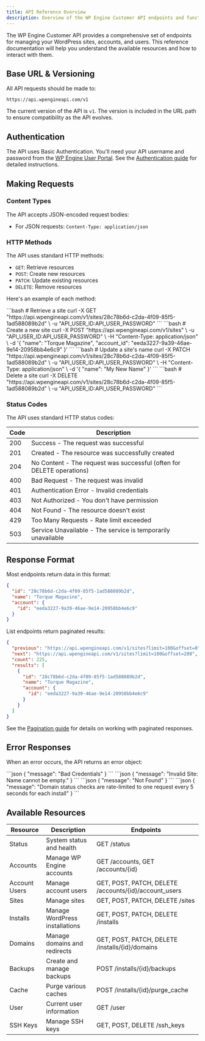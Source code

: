 ```yaml
---
title: API Reference Overview
description: Overview of the WP Engine Customer API endpoints and functionality
---
```



The WP Engine Customer API provides a comprehensive set of endpoints for managing your WordPress sites, accounts, and users. This reference documentation will help you understand the available resources and how to interact with them.

## Base URL & Versioning

All API requests should be made to:

```
https://api.wpengineapi.com/v1
```

The current version of the API is `v1`. The version is included in the URL path to ensure compatibility as the API evolves.

## Authentication

The API uses Basic Authentication. You'll need your API username and password from the [WP Engine User Portal](https://my.wpengine.com/api_access). See the [Authentication guide](/api-reference/authentication/) for detailed instructions.

## Making Requests

### Content Types

The API accepts JSON-encoded request bodies:
- For JSON requests: `Content-Type: application/json`

### HTTP Methods

The API uses standard HTTP methods:

- `GET`: Retrieve resources
- `POST`: Create new resources
- `PATCH`: Update existing resources
- `DELETE`: Remove resources

Here's an example of each method:

<Tabs>
  <TabItem label="GET">
    ```bash
    # Retrieve a site
    curl -X GET "https://api.wpengineapi.com/v1/sites/28c78b6d-c2da-4f09-85f5-1ad588089b2d" \
      -u "API_USER_ID:API_USER_PASSWORD"
    ```
  </TabItem>
  <TabItem label="POST">
    ```bash
    # Create a new site
    curl -X POST "https://api.wpengineapi.com/v1/sites" \
      -u "API_USER_ID:API_USER_PASSWORD" \
      -H "Content-Type: application/json" \
      -d '{
        "name": "Torque Magazine",
        "account_id": "eeda3227-9a39-46ae-9e14-20958bb4e6c9"
      }'
    ```
  </TabItem>
  <TabItem label="PATCH">
    ```bash
    # Update a site's name
    curl -X PATCH "https://api.wpengineapi.com/v1/sites/28c78b6d-c2da-4f09-85f5-1ad588089b2d" \
      -u "API_USER_ID:API_USER_PASSWORD" \
      -H "Content-Type: application/json" \
      -d '{
        "name": "My New Name"
      }'
    ```
  </TabItem>
  <TabItem label="DELETE">
    ```bash
    # Delete a site
    curl -X DELETE "https://api.wpengineapi.com/v1/sites/28c78b6d-c2da-4f09-85f5-1ad588089b2d" \
      -u "API_USER_ID:API_USER_PASSWORD"
    ```
  </TabItem>
</Tabs>



### Status Codes

The API uses standard HTTP status codes:

| Code | Description |
|------|-------------|
| 200 | Success - The request was successful |
| 201 | Created - The resource was successfully created |
| 204 | No Content - The request was successful (often for DELETE operations) |
| 400 | Bad Request - The request was invalid |
| 401 | Authentication Error - Invalid credentials |
| 403 | Not Authorized - You don't have permission |
| 404 | Not Found - The resource doesn't exist |
| 429 | Too Many Requests - Rate limit exceeded |
| 503 | Service Unavailable - The service is temporarily unavailable |

## Response Format

Most endpoints return data in this format:

```json
{
  "id": "28c78b6d-c2da-4f09-85f5-1ad588089b2d",
  "name": "Torque Magazine",
  "account": {
    "id": "eeda3227-9a39-46ae-9e14-20958bb4e6c9"
  }
}
```

List endpoints return paginated results:

```json
{
  "previous": "https://api.wpengineapi.com/v1/sites?limit=100&offset=0",
  "next": "https://api.wpengineapi.com/v1/sites?limit=100&offset=200",
  "count": 225,
  "results": [
    {
      "id": "28c78b6d-c2da-4f09-85f5-1ad588089b2d",
      "name": "Torque Magazine",
      "account": {
        "id": "eeda3227-9a39-46ae-9e14-20958bb4e6c9"
      }
    }
  ]
}
```

See the [Pagination guide](/api-reference/pagination/) for details on working with paginated responses.



## Error Responses

When an error occurs, the API returns an error object:

<Tabs>
  <TabItem label="Authentication Error">
    ```json
    {
      "message": "Bad Credentials"
    }
    ```
  </TabItem>
  <TabItem label="Bad Request">
    ```json
    {
      "message": "Invalid Site: Name cannot be empty."
    }
    ```
  </TabItem>
  <TabItem label="Not Found">
    ```json
    {
      "message": "Not Found"
    }
    ```
  </TabItem>
  <TabItem label="Rate Limited">
    ```json
    {
      "message": "Domain status checks are rate-limited to one request every 5 seconds for each install"
    }
    ```
  </TabItem>
</Tabs>



## Available Resources

| Resource | Description | Endpoints |
|----------|-------------|-----------|
| Status | System status and health | GET /status |
| Accounts | Manage WP Engine accounts | GET /accounts, GET /accounts/\{id\} |
| Account Users | Manage account users | GET, POST, PATCH, DELETE /accounts/\{id\}/account_users |
| Sites | Manage sites | GET, POST, PATCH, DELETE /sites |
| Installs | Manage WordPress installations | GET, POST, PATCH, DELETE /installs |
| Domains | Manage domains and redirects | GET, POST, PATCH, DELETE /installs/\{id\}/domains |
| Backups | Create and manage backups | POST /installs/\{id\}/backups |
| Cache | Purge various caches | POST /installs/\{id\}/purge_cache |
| User | Current user information | GET /user |
| SSH Keys | Manage SSH keys | GET, POST, DELETE /ssh_keys |